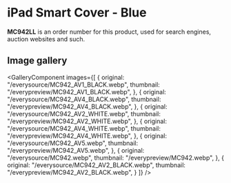 
# iPad Smart Cover - Blue

<Callout type='info' emoji='👉🏻'>**MC942LL** is an order number for this product, used for search engines, auction websites and such.</Callout>

## Image gallery

<GalleryComponent
    images={[
      {
        original: "/everysource/MC942_AV1_BLACK.webp",
        thumbnail: "/everypreview/MC942_AV1_BLACK.webp",
      },
      {
        original: "/everysource/MC942_AV4_BLACK.webp",
        thumbnail: "/everypreview/MC942_AV4_BLACK.webp",
      },
      {
        original: "/everysource/MC942_AV2_WHITE.webp",
        thumbnail: "/everypreview/MC942_AV2_WHITE.webp",
      },
      {
        original: "/everysource/MC942_AV4_WHITE.webp",
        thumbnail: "/everypreview/MC942_AV4_WHITE.webp",
      },
      {
        original: "/everysource/MC942_AV5.webp",
        thumbnail: "/everypreview/MC942_AV5.webp",
      },
      {
        original: "/everysource/MC942.webp",
        thumbnail: "/everypreview/MC942.webp",
      },
      {
        original: "/everysource/MC942_AV2_BLACK.webp",
        thumbnail: "/everypreview/MC942_AV2_BLACK.webp",
      }
    ]}
  />
